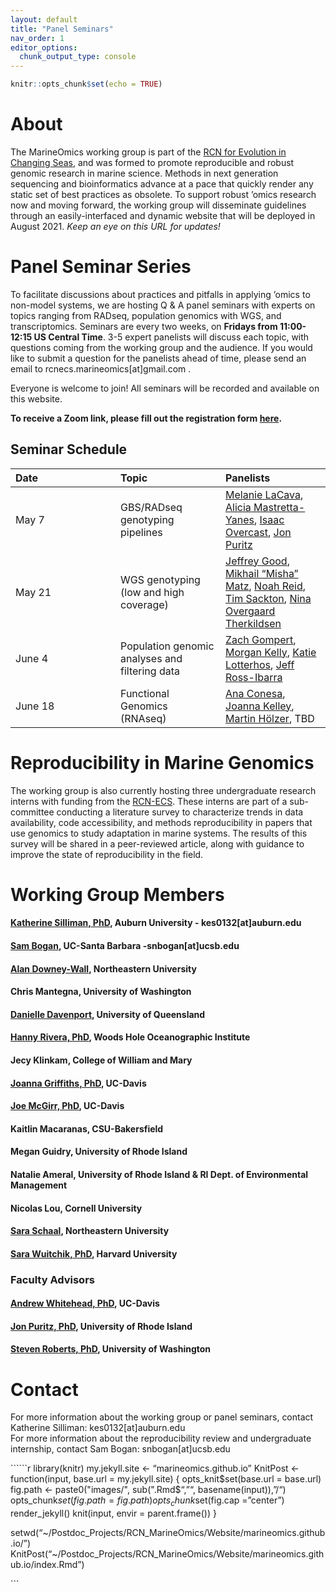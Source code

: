 ```yaml
---
layout: default
title: "Panel Seminars"
nav_order: 1
editor_options: 
  chunk_output_type: console
---
```


```r
knitr::opts_chunk$set(echo = TRUE)
```

# About

The MarineOmics working group is part of the [RCN for Evolution in Changing Seas](https://rcn-ecs.github.io/), and was formed to promote reproducible and robust genomic research in marine science. Methods in next generation sequencing and bioinformatics advance at a pace that quickly render any static set of best practices as obsolete. To support robust 'omics research now and moving forward, the working group will disseminate guidelines through an easily-interfaced and dynamic website that will be deployed in August 2021. *Keep an eye on this URL for updates!*

# Panel Seminar Series

To facilitate discussions about practices and pitfalls in applying 'omics to non-model systems, we are hosting Q & A panel seminars with experts on topics ranging from RADseq, population genomics with WGS, and transcriptomics. Seminars are every two weeks, on **Fridays from 11:00-12:15 US Central Time**. 3-5 expert panelists will discuss each topic, with questions coming from the working group and the audience. If you would like to submit a question for the panelists ahead of time, please send an email to rcnecs.marineomics[at]gmail.com . 

Everyone is welcome to join! All seminars will be recorded and available on this website.    

**To receive a Zoom link, please fill out the registration form [here](
https://auburn.zoom.us/meeting/register/tZ0ode2rpz4sG9Il_TuYexWfqd6HyjdQ58Zi).**  

## Seminar Schedule

| Date        | Topic       | Panelists     |
| :---        | :---        | :---          |
| May 7         | GBS/RADseq genotyping pipelines     | [Melanie LaCava](https://melanielacava.weebly.com/), [Alicia Mastretta-Yanes](http://mastrettayanes-lab.org/), [Isaac Overcast](https://isaacovercast.github.io/), [Jon Puritz](https://www.marineevoeco.com/)   |
| May 21       |  WGS genotyping (low and high coverage)     | [Jeffrey Good](http://www.thegoodlab.org/), [Mikhail "Misha" Matz](https://matzlab.weebly.com/), [Noah Reid](http://nreid.github.io/), [Tim Sackton](https://scholar.harvard.edu/tsackton), [Nina Overgaard Therkildsen](https://www.therkildsenlab.com/) |
| June 4       |  Population genomic analyses and filtering data     | [Zach Gompert](https://gompertlab.com/), [Morgan Kelly](http://www.morgankelly.biology.lsu.edu/), [Katie Lotterhos](https://sites.google.com/site/katielotterhos/home), [Jeff Ross-Ibarra](https://rilab.ucdavis.edu/) |
| June 18       |  Functional Genomics (RNAseq)     | [Ana Conesa](http://conesalab.org/), [Joanna Kelley](https://labs.wsu.edu/genomes/), [Martin Hölzer](https://hoelzer-lab.github.io/), TBD|

# Reproducibility in Marine Genomics  
The working group is also currently hosting three undergraduate research interns with funding from the [RCN-ECS](https://rcn-ecs.github.io/). These interns are part of a sub-committee conducting a literature survey to characterize trends in data availability, code accessibility, and methods reproducibility in papers that use genomics to study adaptation in marine systems. The results of this survey will be shared in a peer-reviewed article, along with guidance to improve the state of reproducibility in the field. 

# Working Group Members  

#### [Katherine Silliman, PhD](https://ksilliman.weebly.com/), Auburn University - kes0132[at]auburn.edu
#### [Sam Bogan](http://www.hofmannlab.com/sam-bogan.html), UC-Santa Barbara -snbogan[at]ucsb.edu
#### [Alan Downey-Wall](https://cos.northeastern.edu/people/alan-downey-wall/), Northeastern University 
#### Chris Mantegna, University of Washington  
#### [Danielle Davenport](https://www.researchgate.net/profile/Danielle-Davenport-2), University of Queensland  
#### [Hanny Rivera, PhD](https://www2.whoi.edu/staff/hrivera/), Woods Hole Oceanographic Institute  
#### Jecy Klinkam, College of William and Mary  
#### [Joanna Griffiths, PhD](https://joannasgriffiths.wordpress.com/), UC-Davis
#### [Joe McGirr, PhD](https://joemcgirr.github.io/), UC-Davis 
#### Kaitlin Macaranas, CSU-Bakersfield 
#### Megan Guidry, University of Rhode Island
#### Natalie Ameral, University of Rhode Island & RI Dept. of Environmental Management  
#### Nicolas Lou, Cornell University
#### [Sara Schaal](https://schaals.wixsite.com/smschaal), Northeastern University 
#### [Sara Wuitchik, PhD](https://sjswuitchik.weebly.com/), Harvard University


### Faculty Advisors
#### [Andrew Whitehead, PhD](https://whiteheadresearch.wordpress.com/), UC-Davis 
#### [Jon Puritz, PhD](https://www.marineevoeco.com/), University of Rhode Island 
#### [Steven Roberts, PhD](http://faculty.washington.edu/sr320/?page_id=10850), University of Washington



# Contact 
For more information about the working group or panel seminars, contact Katherine Silliman: kes0132[at]auburn.edu  
For more information about the reproducibility review and undergraduate internship, contact Sam Bogan: snbogan[at]ucsb.edu



``````r
library(knitr)
my.jekyll.site <- "marineomics.github.io"
KnitPost <- function(input, base.url = my.jekyll.site) {
  opts_knit$set(base.url = base.url)
  fig.path <- paste0("images/", sub(".Rmd$", "", basename(input)), "/")
  opts_chunk$set(fig.path = fig.path)
  opts_chunk$set(fig.cap = "center")
  render_jekyll()
  knit(input, envir = parent.frame())
}

setwd("~/Postdoc_Projects/RCN_MarineOmics/Website/marineomics.github.io/")
KnitPost("~/Postdoc_Projects/RCN_MarineOmics/Website/marineomics.github.io/index.Rmd")

```

